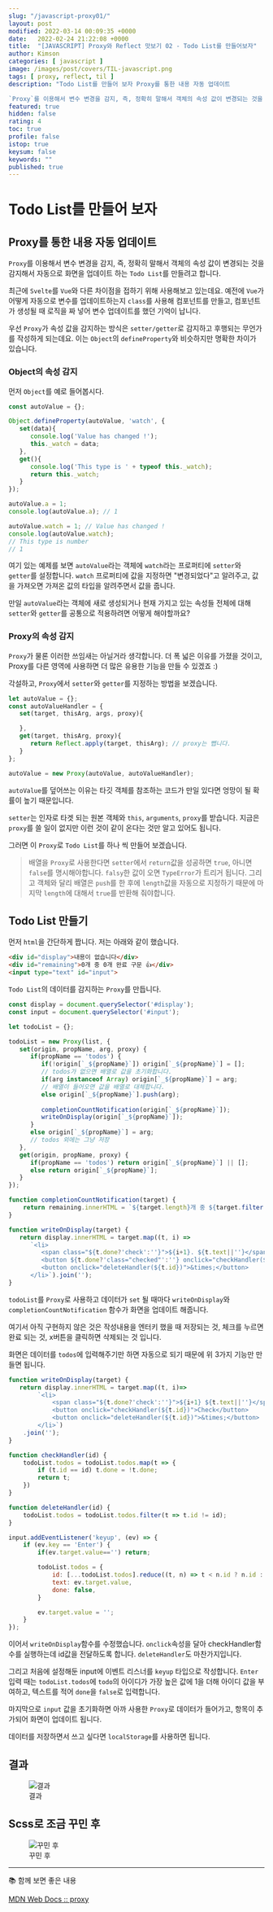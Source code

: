 ```yaml
---
slug: "/javascript-proxy01/"
layout: post
modified: 2022-03-14 00:09:35 +0000
date:   2022-02-24 21:22:08 +0000
title:  "[JAVASCRIPT] Proxy와 Reflect 맛보기 02 - Todo List를 만들어보자"
author: Kimson
categories: [ javascript ]
image: /images/post/covers/TIL-javascript.png
tags: [ proxy, reflect, til ]
description: "Todo List를 만들어 보자 Proxy를 통한 내용 자동 업데이트

`Proxy`를 이용해서 변수 변경을 감지, 즉, 정확히 말해서 객체의 속성 값이 변경되는 것을 감지해서 자동으로 화면을 업데이트 하는 `Todo List`를 만들려고 합니다. 최근에 `Svelte`를 `Vue`와 다른 차이점을 접하기 위해 사용해보고 있는데요. 예전에 `Vue`가 어떻게 자동으로 변수를 업데이트하는지 `class`를 사용해 컴포넌트를 만들고, 컴포넌트가 생성될 때 로직을 짜 넣어 변수 업데이트를 했던 기억이 납니다."
featured: true
hidden: false
rating: 4
toc: true
profile: false
istop: true
keysum: false
keywords: ""
published: true
---
```


# Todo List를 만들어 보자

## Proxy를 통한 내용 자동 업데이트

`Proxy`를 이용해서 변수 변경을 감지, 즉, 정확히 말해서 객체의 속성 값이 변경되는 것을 감지해서 자동으로 화면을 업데이트 하는 `Todo List`를 만들려고 합니다.

최근에 `Svelte`를 `Vue`와 다른 차이점을 접하기 위해 사용해보고 있는데요. 예전에 `Vue`가 어떻게 자동으로 변수를 업데이트하는지 `class`를 사용해 컴포넌트를 만들고, 컴포넌트가 생성될 때 로직을 짜 넣어 변수 업데이트를 했던 기억이 납니다.

우선 `Proxy`가 속성 값을 감지하는 방식은 `setter/getter`로 감지하고 후행되는 무언가를 작성하게 되는데요. 이는 `Object`의 `defineProperty`와 비슷하지만 명확한 차이가 있습니다.

### Object의 속성 감지

먼저 `Object`를 예로 들어봅시다.

```javascript
const autoValue = {};

Object.defineProperty(autoValue, 'watch', {
   set(data){
      console.log('Value has changed !');
      this._watch = data;
   },
   get(){
      console.log('This type is ' + typeof this._watch);
      return this._watch;
   }
});

autoValue.a = 1;
console.log(autoValue.a); // 1

autoValue.watch = 1; // Value has changed !
console.log(autoValue.watch);
// This type is number
// 1
```

여기 있는 예제를 보면 `autoValue`라는 객체에 `watch`라는 프로퍼티에 `setter`와 `getter`를 설정합니다. `watch` 프로퍼티에 값을 지정하면 "변경되었다"고 알려주고, 값을 가져오면 가져온 값의 타입을 알려주면서 값을 줍니다.

만일 `autoValue`라는 객체에 새로 생성되거나 현재 가지고 있는 속성들 전체에 대해 `setter`와 `getter`를 공통으로 적용하려면 어떻게 해야할까요?

### Proxy의 속성 감지

`Proxy`가 물론 이러한 쓰임새는 아닐거라 생각합니다. 더 폭 넓은 이유를 가졌을 것이고, Proxy를 다른 영역에 사용하면 더 많은 유용한 기능을 만들 수 있겠죠 :\)

각설하고, `Proxy`에서 `setter`와 `getter`를 지정하는 방법을 보겠습니다.

```javascript
let autoValue = {};
const autoValueHandler = {
   set(target, thisArg, args, proxy){

   },
   get(target, thisArg, proxy){
      return Reflect.apply(target, thisArg); // proxy는 뺍니다.
   }
};

autoValue = new Proxy(autoValue, autoValueHandler);
```

`autoValue`를 덮어쓰는 이유는 타깃 객체를 참조하는 코드가 만일 있다면 엉망이 될 확률이 높기 때문입니다.

`setter`는 인자로 타겟 되는 원본 객체와 `this`, `arguments`, `proxy`를 받습니다. 지금은 `proxy`를 쓸 일이 없지만 이런 것이 같이 온다는 것만 알고 있어도 됩니다.

그러면 이 `Proxy`로 `Todo List`를 하나 씩 만들어 보겠습니다.

> 배열을 `Proxy`로 사용한다면 `setter`에서 `return`값을 성공하면 `true`, 아니면 `false`를 명시해야합니다. `falsy`한 값이 오면 `TypeError`가 트리거 됩니다. 그리고 객체와 달리 배열은 `push`를 한 후에 `length`값을 자동으로 지정하기 때문에 마지막 `length`에 대해서 `true`를 반환해 줘야합니다.

## Todo List 만들기

먼저 `html`을 간단하게 짭니다. 저는 아래와 같이 했습니다.

```html
<div id="display">내용이 없습니다</div>
<div id="remaining">0개 중 0개 완료 구문 👍</div>
<input type="text" id="input">
```

`Todo List`의 데이터를 감지하는 `Proxy`를 만듭니다.

```javascript
const display = document.querySelector('#display');
const input = document.querySelector('#input');

let todoList = {};

todoList = new Proxy(list, {
   set(origin, propName, arg, proxy) {
      if(propName == 'todos') {
         if(!origin[`_${propName}`]) origin[`_${propName}`] = [];
         // todos가 없으면 배열로 값을 초기화합니다.
         if(arg instanceof Array) origin[`_${propName}`] = arg;
         // 배열이 들어오면 값을 배열로 대체합니다.
         else origin[`_${propName}`].push(arg);
         
         completionCountNotification(origin[`_${propName}`]);
         writeOnDisplay(origin[`_${propName}`]);
      }
      else origin[`_${propName}`] = arg;
      // todos 외에는 그냥 저장
   },
   get(origin, propName, proxy) {
      if(propName == 'todos') return origin[`_${propName}`] || [];
      else return origin[`_${propName}`];
   }
});

function completionCountNotification(target) {
    return remaining.innerHTML = `${target.length}개 중 ${target.filter(t=>t.done).length}개 완료 👍`;
}

function writeOnDisplay(target) {
   return display.innerHTML = target.map((t, i) =>
      `<li>
         <span class="${t.done?'check':''}">${i+1}. ${t.text||''}</span>
         <button ${t.done?'class="checked"':''} onclick="checkHandler(${t.id})">Check</button>
         <button onclick="deleteHandler(${t.id})">&times;</button>
      </li>`).join('');
}
```

`todoList`를 `Proxy`로 사용하고 데이터가 `set` 될 때마다 `writeOnDisplay`와 `completionCountNotification` 함수가 화면을 업데이트 해줍니다.

여기서 아직 구현하지 않은 것은 작성내용을 엔터키 했을 때 저장되는 것, 체크를 누르면 완료 되는 것, x버튼을 클릭하면 삭제되는 것 입니다.

화면은 데이터를 `todos`에 입력해주기만 하면 자동으로 되기 때문에 위 3가지 기능만 만들면 됩니다.

```javascript
function writeOnDisplay(target) {
   return display.innerHTML = target.map((t, i)=>
        `<li>
            <span class="${t.done?'check':''}">${i+1} ${t.text||''}</span>
            <button onclick="checkHandler(${t.id})">Check</button>
            <button onclick="deleteHandler(${t.id})">&times;</button>
        </li>`)
    .join('');
}

function checkHandler(id) {
    todoList.todos = todoList.todos.map(t => {
        if (t.id == id) t.done = !t.done;
        return t;
    })
}

function deleteHandler(id) {
    todoList.todos = todoList.todos.filter(t => t.id != id);
}

input.addEventListener('keyup', (ev) => {
    if (ev.key == 'Enter') {
        if(ev.target.value=='') return;

        todoList.todos = {
            id: [...todoList.todos].reduce((t, n) => t < n.id ? n.id : t, 0) + 1,
            text: ev.target.value,
            done: false,
        }

        ev.target.value = '';
    }
});
```

이어서 `writeOnDisplay`함수를 수정했습니다. `onclick`속성을 달아 checkHandler함수를 실행하는데 id값을 전달하도록 합니다. `deleteHandler`도 마찬가지입니다.

그리고 처음에 설정해둔 input에 이벤트 리스너를 `keyup` 타입으로 작성합니다. `Enter` 입력 때는 `todoList.todos`에 `todo`의 아이디가 가장 높은 값에 1을 더해 아이디 값을 부여하고, 텍스트를 적어 `done`을 `false`로 입력합니다.

마지막으로 `input` 값을 초기화하면 아까 사용한 `Proxy`로 데이터가 들어가고, 항목이 추가되어 화면이 업데이트 됩니다.

데이터를 저장하면서 쓰고 싶다면 `localStorage`를 사용하면 됩니다.

## 결과

<figure className="text-center">
<span className="w-inline-block">
   <img src="/images/post/proxy/proxy01.png" alt="결과" title="결과" />
   <figcaption>결과</figcaption>
</span>
</figure>

## Scss로 조금 꾸민 후

<figure className="text-center">
<span className="w-inline-block">
   <img src="/images/post/proxy/proxy02.png" alt="꾸민 후" title="꾸민 후" />
   <figcaption>꾸민 후</figcaption>
</span>
</figure>

-----

📚 함께 보면 좋은 내용

[MDN Web Docs :: proxy](https://developer.mozilla.org/ko/docs/Web/JavaScript/Reference/Global_Objects/Proxy)